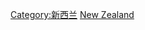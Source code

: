 {{Commonscat|Economy of New Zealand}}

[[Category:新西兰|Category:新西兰]]
[[Category:大洋洲各国经济|New Zealand]]